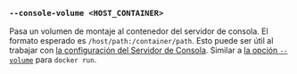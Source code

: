 ### `--console-volume <HOST_CONTAINER>`

Pasa un volumen de montaje al contenedor del servidor de consola.
El formato esperado es `/host/path:/container/path`.
Esto puede ser útil al trabajar con [la configuración del Servidor de Consola][console config].
Similar a [la opción `--volume`][docker run volume] para `docker run`.

[docker run volume]: https://docs.docker.com/reference/cli/docker/container/run/#volume

[console config]: /es/docs/reference/console-config/